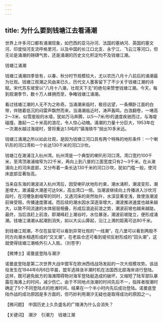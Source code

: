 ```yaml
---
---
---
```

title: 为什么要到钱塘江去看涌潮
---




世界上许多河口都有涌潮现象，如巴西的亚马孙河、法国的塞纳河、英国的塞文河、印度恒河支流呼格里河，以及中国的长江口北支、永宁江、飞云江等河口，但无论是涌潮的磅礴气势，还是涌潮的历史文化积淀均不及钱塘江潮。

钱塘江涌潮



钱塘江涌潮四季皆有，以春、秋分时节规模较大，尤以农历八月十八前后的涌潮最为壮观。钱塘江观潮之风由来已久，历代文人墨客留下了不少关于钱塘江潮的诗赋。宋代苏东坡曾以“八月十八潮，壮观天下无”的绝句来赞誉钱塘江潮。今天，每到观潮季节，数十万人蜂拥而至，争睹钱塘江涌潮。

看过钱塘江潮的人无不为之称奇。当涌潮来临时，极目远望，一条横卧江面的白带，伴随着低沉的闷雷声飘然而来。当涌潮临近时，涛声轰鸣，白浪翻卷，一堵高2～3米、似雪崖般的水墙，犹如万马奔腾，以5～7米/秒的速度疾驰而过，与海堤碰撞，激起一二十米高的浪花，令人惊心动魄。涌潮的力量十分巨大，1953年在一次潮水越过海堤时，曾将重达1.5吨的“镇海铁牛”抛出10多米远。

钱塘江涌潮之所以如此壮观，是因为钱塘江河口具有两个特殊的地形条件：一个喇叭形的河口湾和一个长达130千米的河口沙坎。

钱塘江在澉浦注入杭州湾。杭州湾是一个典型的喇叭形河口湾。湾口宽约100千米，至湾顶澉浦缩窄为22千米，再向上到八堡的江面宽度只有2～3千米。在从澉浦向上的河床底部，又分布着一条长达130千米的河口沙坎，犹如门槛一般，使河床底部显著抬高。

当来自东海的潮波进入杭州湾后，因受喇叭状地形约束，潮水涌积，潮波变形，潮差增大，澉浦最大潮差可达9米，高出湾口一倍。当潮波继续向上传播进入沙坎河段时，在河槽急剧缩窄的同时，又遇河床的突然抬升，水深显著变浅，致使涨潮波前锋受阻，传播速度骤减。而后续的潮水因水深逐渐增大，潮波推进速度也越来越大，以致不同流速的水体层层相叠，形成后浪追前浪之势，潮波前坡也越来越陡。最终，当后浪赶上前浪，即潮峰赶上潮谷时，水位暴涨，潮波前坡陡立，便形成涌潮。钱塘江涌潮从起潮到消失，如以大尖山算起，沿江上溯的距离可达80千米。

到钱塘江观潮，不仅在盐官可以看到异常壮观的“一线潮”，在八堡可以看到两股不同方向潮水相遇形成的“交叉潮”，在老盐仓还可看到堤坝反射形成的“回头潮”，这就使得钱塘江潮格外引人入胜。（刘苍字）





【微博士】诺曼底登陆与潮汐

诺曼底登陆是第二次世界大战中盟军在欧洲西线战场发起的一次大规模攻势。该战役发生在1944年6月6日早晨，盟军选择涨半潮时机在法国西北部海岸进行登陆。这样，既可避免敌方的海滩障碍物对海军登陆艇造成的破坏，又缩短了陆军部队暴露在海滩上的时间，减少伤亡。由于不同地点涨潮的时间先后不一，指挥者按潮时确定了5个不同登陆点的抢滩时间，结果在一个半小时内先后成功登陆。诺曼底登陆作战的成功原因是多方面的，但巧妙利用潮汐无疑也是取得成功的原因之一。



【微问题】　中国历史上久负盛名的广陵涛为什么会消失？

【关键词】　潮汐　引潮力　钱塘江潮